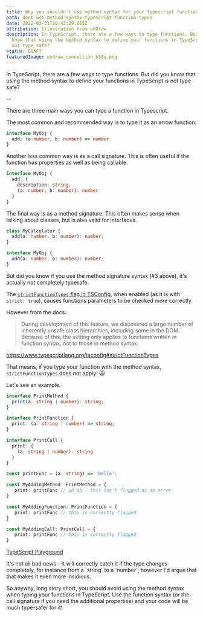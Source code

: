 ```yaml
---
title: Why you shouldn't use method syntax for your Typescript function types
path: dont-use-method-syntax-typescript-function-types
date: 2022-03-31T10:43:29.065Z
attribution: Illustration from unDraw
description: In TypeScript, there are a few ways to type functions. But did you
  know that using the method syntax to define your functions in TypeScript is
  not type safe?
status: DRAFT
featuredImage: undraw_connection_b38q.png
---
```

In TypeScript, there are a few ways to type functions. But did you know that using the method syntax to define your functions in TypeScript is not type safe?

\--

There are three main ways you can type a function in Typescript.

The most common and recommended way is to type it as an arrow function:

```ts
interface MyObj {
  add: (a:number, b: number) => number
}
```

Another less common way is as a call signature. This is often useful if the function has properties as well as being callable.

```ts
interface MyObj {
  add: {
    description: string,
    (a: number, b: number): number
  }
}
```

The final way is as a method signature. This often makes sense when talking about classes, but is also valid for interfaces.

```ts
class MyCalculator {
  add(a: number, b: number): number;
}

interface MyObj {
  add(a: number, b: number): number;
}
```

But did you know if you use the method signature syntax (#3 above), it's actually not completely typesafe. 

The [`strictFunctionTypes` flag in TSConfig](https://www.typescriptlang.org/tsconfig#strictFunctionTypes), when enabled (as it is with `strict: true`), causes functions parameters to be checked more correctly.

However from the docs: 

> During development of this feature, we discovered a large number of inherently unsafe class hierarchies, including some in the DOM. Because of this, the setting only applies to functions written in function syntax, not to those in method syntax.

https://www.typescriptlang.org/tsconfig#strictFunctionTypes

That means, if you type your function with the method syntax, `strictFunctionTypes` does not apply! 🙀

Let's see an example.

```ts
interface PrintMethod {
  print(a: string | number): string;
}

interface PrintFunction {
  print: (a: string | number) => string;
}

interface PrintCall {
  print: {
    (a: string | number): string
  }
}

const printFunc = (a: string) => 'hello';

const MyAddingMethod: PrintMethod = {
   print: printFunc // uh oh - this isn't flagged as an error
}

const MyAddingFunction: PrintFunction = {
   print: printFunc // this is correctly flagged
}

const MyAddingCall: PrintCall = {
   print: printFunc // this is correctly flagged
}
```

[TypeScript Playground](https://www.typescriptlang.org/play?#code/JYOwLgpgTgZghgYwgAgApVGAshMALAewBNkBvAWAChlkAHDcACjgC5kBnMBgc2QB9kIAK4BbAEbQAlG048A3FQC+VKpmjwkaBmACCUKAQDuZKjXqY2zGV1C8Bw8VOQBeAHwcbIbgsrLKq8HVEFHRMAGE4ABtIk2o6bTYKOJorDx5+QVEJKGk021NkPz8qBAIQTnjMADEhEAQXZFTZW0kXdwByPAhognafErKKrABPHSIiWxx8YjZQ8CnCEmdYmkrwNnNwGrrkAHpd5CE8ZAJjgFpkfGB2ZGuQdrBkGEi4bm4IEjgbuBBkaAMoEoVJRSuVHiMxhMvHoDIZZtoYUYGklVpswBttNt6vtLnhrrcbqV9BAEGBIsMni83h8gf4QYNwaNxrYItF4eEojFliizAk1mAsXsDlcbviiVASWSKc9Xu8iEogA)

It's not all bad news - it will correctly catch it if the type changes completely, for instance from a \`string\` to a \`number\`, however I'd argue that that makes it even more insidious. 

So anyway, long story short, you should avoid using the method syntax when typing your functions in TypeScript. Use the function syntax (or the call signature if you need the additional properties) and your code will be much type-safer for it!